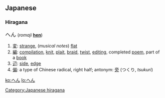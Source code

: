 ==Japanese==
{{ja-attention|Hiragana header should be replaced with POS header|key=p}}
{{ja-kanatab|[[へ]][[ん]]}}
===Hiragana===
<font lang="ja" style="font-size:125%">へん</font> (''romaji'' '''[[hen]]''')

# [[変]]: [[strange]], (''musical notes'') [[flat]]
# [[編]]: [[compilation]], [[knit]], [[plait]], [[braid]], [[twist]], [[editing]], completed [[poem]], part of a [[book]]
# [[辺]]: [[side]], [[edge]]
# [[偏]]: a type of Chinese radical, right half; antonym: [[旁]] (つくり, ''tsukuri'')

[[Category:Japanese hiragana]]

[[ko:へん]]
[[lo:へん]]